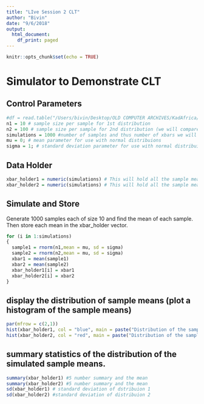 ```yaml
---
title: "LIve Session 2 CLT"
author: "Bivin"
date: "9/6/2018"
output:
  html_document:
    df_print: paged
---
```


```r
knitr::opts_chunk$set(echo = TRUE)
```

# Simulator to Demonstrate CLT

## Control Parameters
```r
#df = read.table("/Users/bivin/Desktop/OLD COMPUTER ARCHIVES/KadAfrica/MSDS/DDS/MSDS 6306/Unit 5/yob2016.txt",stringsAsFactors = FALSE,header = FALSE,sep = ";")
n1 = 10 # sample size per sample for 1st distribution
n2 = 100 # sample size per sample for 2nd distribution (we will compare these distribuions) 
simulations = 1000 #number of samples and thus number of xbars we will generate.  
mu = 0; # mean parameter for use with normal distribuions
sigma = 1; # standard deviation parameter for use with normal distribuions
```

## Data Holder
```r
xbar_holder1 = numeric(simulations) # This will hold all the sample means for the first distribution.
xbar_holder2 = numeric(simulations) # This will hold all the sample means for the second distribution.
```

## Simulate and Store
Generate 1000 samples each of size 10 and find the mean of each sample.  Then store each mean in the xbar_holder vector.

```r
for (i in 1:simulations)
{ 
  sample1 = rnorm(n1,mean = mu, sd = sigma)
  sample2 = rnorm(n2,mean = mu, sd = sigma)
  xbar1 = mean(sample1)
  xbar2 = mean(sample2)
  xbar_holder1[i] = xbar1
  xbar_holder2[i] = xbar2
}
```

## display the distribution of sample means (plot a histogram of the sample means)
```r
par(mfrow = c(2,1))
hist(xbar_holder1, col = "blue", main = paste("Distribution of the sample mean: n = ", n1), xlab = "Dist 1 Sample Means", xlim = c(-1,1))
hist(xbar_holder2, col = "red", main = paste("Distribution of the sample mean: n = ", n2), xlab = "Dist 2 Sample Means", xlim = c(-1,1))
```

## summary statistics of the distribution of the simulated sample means. 
```r
summary(xbar_holder1) #5 number summary and the mean
summary(xbar_holder2) #5 number summary and the mean
sd(xbar_holder1) # standard deviation of dstribuion 1
sd(xbar_holder2) #standard deviation of distribuion 2

```


